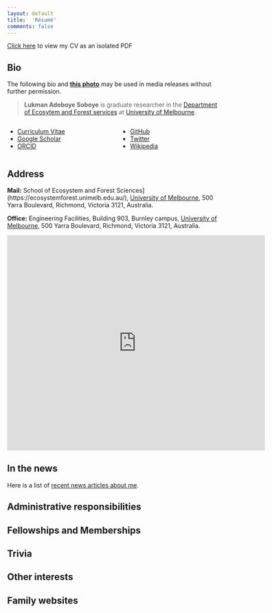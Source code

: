 ```yaml
---
layout: default
title:  'Résumé'
comments: false
---
```


<p class="lead">

<a href="cv.pdf">Click here</a> to view my CV as an isolated PDF

</p>

</p>

<object data="CV.pdf" type="application/pdf" width="100%" height="800px">

</p>

## Bio

The following bio and [**this photo**](../images/me.jpg) may be used in media releases without further permission.

> **Lukman Adeboye Soboye** is graduate researcher in the [Department of Ecosytem and Forest services](https://ecosystemforest.unimelb.edu.au/research) at [University of Melbourne](https://www.unimelb.edu.au/).

::: columns
::: {.column width="30%"}
<ul class="fa-ul">

<li><a href=""><i class="fa-li fa-regular fa-file-pdf"></i>Curriculum Vitae</a></li>

<li><a href=""><i class="fa-li ai ai-google-scholar" style="padding-top:4px;"></i>Google Scholar</a></li>

<li><a href=""><i class="fa-li ai ai-orcid" style="padding-top:4px;"></i>ORCID</a></li>

</ul>
:::

::: {.column width="30%"}
<ul class="fa-ul">

<li><a href=""><i class="fa-li fa-brands fa-github"></i>GitHub</a></li>

<li><a href=""><i class="fa-li fa-brands fa-twitter"></i>Twitter</a></li>

<li><a href=""><i class="fa-li fa-brands fa-wikipedia-w"></i>Wikipedia</a></li>

</ul>
:::
:::

## Address

**Mail:** School of Ecosystem and Forest Sciences\](https://ecosystemforest.unimelb.edu.au/), [University of Melbourne](https://www.unimelb.edu.au/), 500 Yarra Boulevard, Richmond, Victoria 3121, Australia.

**Office:** Engineering Facilities, Building 903, Burnley campus, [University of Melbourne](https://www.unimelb.edu.au/), 500 Yarra Boulevard, Richmond, Victoria 3121, Australia.

::: mapouter
::: gmap_canvas
<iframe width="600" height="500" id="gmap_canvas" src="https://maps.google.com/maps?q=500%20Yarra%20Boulevard,%20Richmond,%20Victoria%203121,%20Australia&amp;t=&amp;z=13&amp;ie=UTF8&amp;iwloc=&amp;output=embed" frameborder="0" scrolling="no" marginheight="0" marginwidth="0">

</iframe>

<a href="https://putlocker-is.org">putlocker</a><br>

```{=html}
<style>.mapouter{position:relative;text-align:right;height:500px;width:600px;}</style>
```
<a href="https://www.embedgooglemap.net">google map in website</a>

```{=html}
<style>.gmap_canvas {overflow:hidden;background:none!important;height:500px;width:600px;}</style>
```
:::
:::

## In the news

Here is a list of [recent news articles about me](../news.qmd).

## Administrative responsibilities

## Fellowships and Memberships

## Trivia

## Other interests

## Family websites
